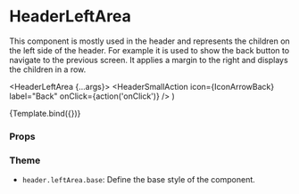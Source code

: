 
<Meta title="Components/Header/HeaderLeftArea" component={HeaderLeftArea} />

# HeaderLeftArea

This component is mostly used in the header and represents the children on the left side of the header. For example it is used to show the back button to navigate to the previous screen.
It applies a margin to the right and displays the children in a row.

  <HeaderLeftArea {...args}>
    <HeaderSmallAction
      icon={IconArrowBack}
      label="Back"
      onClick={action('onClick')}
    />
  </HeaderLeftArea>
)

<Canvas>
  <Story name="Default">{Template.bind({})}</Story>
</Canvas>

### Props

<ArgsTable story="Default" />

### Theme

- `header.leftArea.base`: Define the base style of the component.
